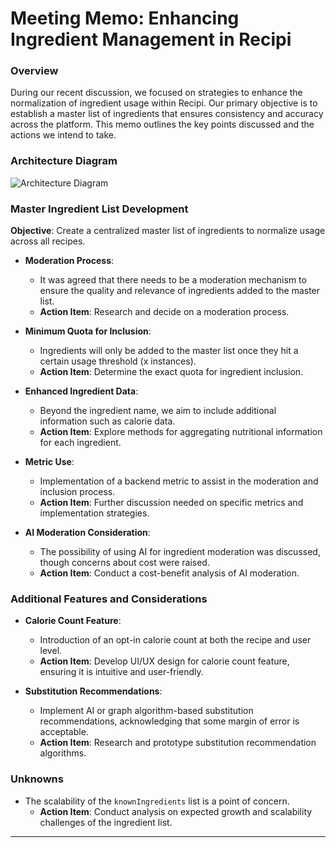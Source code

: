# Meeting Memo: Enhancing Ingredient Management in Recipi

### Overview

During our recent discussion, we focused on strategies to enhance the
normalization of ingredient usage within Recipi. Our primary objective is to
establish a master list of ingredients that ensures consistency and accuracy
across the platform. This memo outlines the key points discussed and the actions
we intend to take.

### Architecture Diagram

![Architecture Diagram](/images/4-8-24-meeting-notes/recipi-architecture.png)

### Master Ingredient List Development

**Objective**: Create a centralized master list of ingredients to normalize
usage across all recipes.

- **Moderation Process**:

  - It was agreed that there needs to be a moderation mechanism to ensure the
    quality and relevance of ingredients added to the master list.
  - **Action Item**: Research and decide on a moderation process.

- **Minimum Quota for Inclusion**:

  - Ingredients will only be added to the master list once they hit a certain
    usage threshold (x instances).
  - **Action Item**: Determine the exact quota for ingredient inclusion.

- **Enhanced Ingredient Data**:

  - Beyond the ingredient name, we aim to include additional information such as
    calorie data.
  - **Action Item**: Explore methods for aggregating nutritional information for
    each ingredient.

- **Metric Use**:

  - Implementation of a backend metric to assist in the moderation and inclusion
    process.
  - **Action Item**: Further discussion needed on specific metrics and
    implementation strategies.

- **AI Moderation Consideration**:
  - The possibility of using AI for ingredient moderation was discussed, though
    concerns about cost were raised.
  - **Action Item**: Conduct a cost-benefit analysis of AI moderation.

### Additional Features and Considerations

- **Calorie Count Feature**:

  - Introduction of an opt-in calorie count at both the recipe and user level.
  - **Action Item**: Develop UI/UX design for calorie count feature, ensuring it
    is intuitive and user-friendly.

- **Substitution Recommendations**:
  - Implement AI or graph algorithm-based substitution recommendations,
    acknowledging that some margin of error is acceptable.
  - **Action Item**: Research and prototype substitution recommendation
    algorithms.

### Unknowns

- The scalability of the `knownIngredients` list is a point of concern.
  - **Action Item**: Conduct analysis on expected growth and scalability
    challenges of the ingredient list.

---
